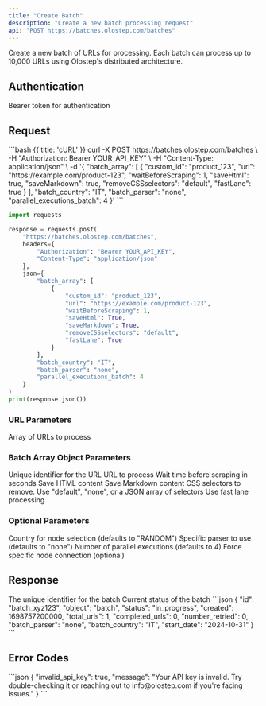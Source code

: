 ```yaml
---
title: "Create Batch"
description: "Create a new batch processing request"
api: "POST https://batches.olostep.com/batches"
---
```


Create a new batch of URLs for processing. Each batch can process up to 10,000 URLs using Olostep's distributed architecture.

## Authentication

<ParamField header="Authorization" type="string" required>
  Bearer token for authentication
</ParamField>

## Request

<RequestExample>
  <CodeGroup title="Request" tag="POST" label="/batches">
```bash {{ title: 'cURL' }}
curl -X POST https://batches.olostep.com/batches \
  -H "Authorization: Bearer YOUR_API_KEY" \
  -H "Content-Type: application/json" \
  -d '{
    "batch_array": [
      {
        "custom_id": "product_123",
        "url": "https://example.com/product-123",
        "waitBeforeScraping": 1,
        "saveHtml": true,
        "saveMarkdown": true,
        "removeCSSselectors": "default",
        "fastLane": true
      }
    ],
    "batch_country": "IT",
    "batch_parser": "none",
    "parallel_executions_batch": 4
  }'
```

```python {{ title: 'Python' }}
import requests

response = requests.post(
    "https://batches.olostep.com/batches",
    headers={
        "Authorization": "Bearer YOUR_API_KEY",
        "Content-Type": "application/json"
    },
    json={
        "batch_array": [
            {
                "custom_id": "product_123",
                "url": "https://example.com/product-123",
                "waitBeforeScraping": 1,
                "saveHtml": True,
                "saveMarkdown": True,
                "removeCSSselectors": "default",
                "fastLane": True
            }
        ],
        "batch_country": "IT",
        "batch_parser": "none",
        "parallel_executions_batch": 4
    }
)
print(response.json())
```
  </CodeGroup>
</RequestExample>

### URL Parameters

<ParamField body="batch_array" type="array" required>
  Array of URLs to process
</ParamField>

### Batch Array Object Parameters

<ParamField body="custom_id" type="string" required>
  Unique identifier for the URL
</ParamField>

<ParamField body="url" type="string" required>
  URL to process
</ParamField>

<ParamField body="waitBeforeScraping" type="integer" default="1">
  Wait time before scraping in seconds
</ParamField>

<ParamField body="saveHtml" type="boolean" default="true">
  Save HTML content
</ParamField>

<ParamField body="saveMarkdown" type="boolean" default="true">
  Save Markdown content
</ParamField>

<ParamField body="removeCSSselectors" type="string" default="default">
  CSS selectors to remove. Use "default", "none", or a JSON array of selectors
</ParamField>

<ParamField body="fastLane" type="boolean" default="true">
  Use fast lane processing
</ParamField>

### Optional Parameters

<ParamField body="batch_country" type="string">
  Country for node selection (defaults to "RANDOM")
</ParamField>

<ParamField body="batch_parser" type="string">
  Specific parser to use (defaults to "none")
</ParamField>

<ParamField body="parallel_executions_batch" type="integer" default="4">
  Number of parallel executions (defaults to 4)
</ParamField>

<ParamField body="force_batch_connection_id" type="string">
  Force specific node connection (optional)
</ParamField>

## Response

<ResponseField name="id" type="string">
  The unique identifier for the batch
</ResponseField>

<ResponseField name="status" type="string">
  Current status of the batch
</ResponseField>

<ResponseExample>
```json
{
  "id": "batch_xyz123",
  "object": "batch",
  "status": "in_progress",
  "created": 1698757200000,
  "total_urls": 1,
  "completed_urls": 0,
  "number_retried": 0,
  "batch_parser": "none",
  "batch_country": "IT",
  "start_date": "2024-10-31"
}
```
</ResponseExample>

## Error Codes

<ErrorField code="400" description="Invalid request format or batch size limits exceeded" />
<ErrorField code="402" description="Invalid API key" />
<ErrorField code="500" description="Internal server error or insufficient nodes available" />

<ErrorExample>
```json
{
  "invalid_api_key": true,
  "message": "Your API key is invalid. Try double-checking it or reaching out to info@olostep.com if you're facing issues."
}
```
</ErrorExample>
